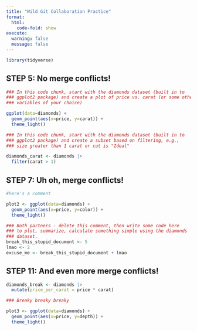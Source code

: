 ```yaml
---
title: "Wild Git Collaboration Practice"
format: 
  html:
    code-fold: show
execute: 
  warning: false
  message: false 
---
```


```r
library(tidyverse)
```

## STEP 5: No merge conflicts!

```r
### In this code chunk, start with the diamonds dataset (built in to
### ggplot2 package) and create a plot of price vs. carat (or some other
### variables of your choice) 

ggplot(data=diamonds) +
  geom_point(aes(x=price, y=carat)) +
  theme_light()
```

```r
### In this code chunk, start with the diamonds dataset (built in to
### ggplot2 package) and create a subset based on filtering, e.g., 
### size greater than 1 carat or cut is "Ideal"

diamonds_carat <- diamonds |>
  filter(carat > 1) 
```

## STEP 7: Uh oh, merge conflicts!

```r
#here's a comment

plot2 <- ggplot(data=diamonds) +
  geom_point(aes(x=price, y=color)) +
  theme_light()

### Both partners - delete this comment, then write some code here
### to plot, summarize, calculate something simple using the diamonds
### dataset.
break_this_stupid_document <- 5 
lmao <- 2 
excuse_me <- break_this_stupid_document + lmao 

```

## STEP 11: And even more merge conflicts!

```r

diamonds_break <- diamonds |>
  mutate(price_per_carat = price * carat)

### Breaky breaky breaky 

plot3 <- ggplot(data=diamonds) +
  geom_point(aes(x=price, y=depth)) +
  theme_light()

```

